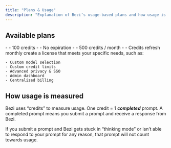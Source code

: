 ```yaml
---
title: "Plans & Usage"
description: "Explanation of Bezi’s usage-based plans and how usage is tracked"
---
```


## Available plans

<CardGroup cols="3">
  <Card title="Trial">
    - - 100 credits
    - - No expiration
  </Card>
  <Card title="Paid">
    - - 500 credits / month
    - - Credits refresh monthly
  </Card>
  <Card title="Custom">
    create a license that meets your specific needs, such as:

    - Custom model selection
    - Custom credit limits
    - Advanced privacy & SSO
    - Admin dashboard
    - Centralized billing
  </Card>
</CardGroup>

## **How usage is measured**

Bezi uses “credits” to measure usage. One credit = 1 **_completed_** prompt. A completed prompt means you submit a prompt and receive a response from Bezi.

If you submit a prompt and Bezi gets stuck in “thinking mode” or isn’t able to respond to your prompt for any reason, that prompt will not count towards usage.